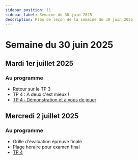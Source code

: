 ```yaml
---
sidebar_position: 11
sidebar_label: Semaine du 30 juin 2025
description: Plan de leçon de la semaine du 30 juin 2025
---
```


# Semaine du 30 juin 2025

## Mardi 1er juillet 2025

### Au programme

- Retour sur le TP 3
- TP 4 : À deux c'est mieux !
- [TP 4 : Démonstration et à vous de jouer](./semaine_10/tp4.mdx)

## Mercredi 2 juillet 2025

### Au programme

- Grille d'évaluation épreuve finale
- Plage horaire pour examen final
- [TP 4](./semaine_10/tp4.mdx)